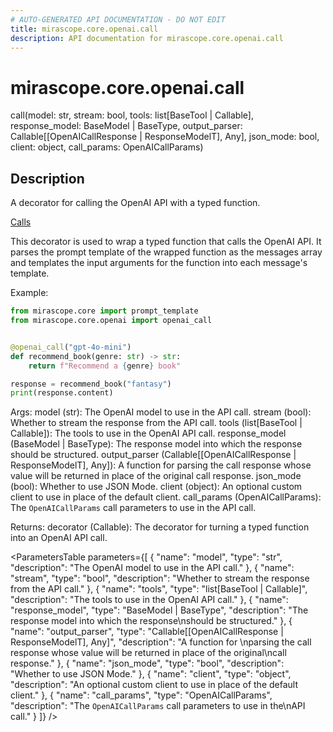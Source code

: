 ```yaml
---
# AUTO-GENERATED API DOCUMENTATION - DO NOT EDIT
title: mirascope.core.openai.call
description: API documentation for mirascope.core.openai.call
---
```


# mirascope.core.openai.call

<ApiType type="Alias" />

<ApiSignature>
call(model: str, stream: bool, tools: list[BaseTool | Callable], response_model: BaseModel | BaseType, output_parser: Callable[[OpenAICallResponse | ResponseModelT], Any], json_mode: bool, client: object, call_params: OpenAICallParams)
</ApiSignature>

## Description

A decorator for calling the OpenAI API with a typed function.

<Info title="Usage">

[Calls](/docs/mirascope/learn/calls)

</Info>


This decorator is used to wrap a typed function that calls the OpenAI API. It parses
the prompt template of the wrapped function as the messages array and templates the input
arguments for the function into each message's template.

Example:

```python
from mirascope.core import prompt_template
from mirascope.core.openai import openai_call


@openai_call("gpt-4o-mini")
def recommend_book(genre: str) -> str:
    return f"Recommend a {genre} book"

response = recommend_book("fantasy")
print(response.content)
```

Args:
    model (str): The OpenAI model to use in the API call.
    stream (bool): Whether to stream the response from the API call.
    tools (list[BaseTool | Callable]): The tools to use in the OpenAI API call.
    response_model (BaseModel | BaseType): The response model into which the response
        should be structured.
    output_parser (Callable[[OpenAICallResponse | ResponseModelT], Any]): A function for 
        parsing the call response whose value will be returned in place of the original
        call response.
    json_mode (bool): Whether to use JSON Mode.
    client (object): An optional custom client to use in place of the default client.
    call_params (OpenAICallParams): The `OpenAICallParams` call parameters to use in the
        API call.

Returns:
    decorator (Callable): The decorator for turning a typed function into an OpenAI API
        call.

<ParametersTable
  parameters={[
  {
    "name": "model",
    "type": "str",
    "description": "The OpenAI model to use in the API call."
  },
  {
    "name": "stream",
    "type": "bool",
    "description": "Whether to stream the response from the API call."
  },
  {
    "name": "tools",
    "type": "list[BaseTool | Callable]",
    "description": "The tools to use in the OpenAI API call."
  },
  {
    "name": "response_model",
    "type": "BaseModel | BaseType",
    "description": "The response model into which the response\nshould be structured."
  },
  {
    "name": "output_parser",
    "type": "Callable[[OpenAICallResponse | ResponseModelT], Any]",
    "description": "A function for \nparsing the call response whose value will be returned in place of the original\ncall response."
  },
  {
    "name": "json_mode",
    "type": "bool",
    "description": "Whether to use JSON Mode."
  },
  {
    "name": "client",
    "type": "object",
    "description": "An optional custom client to use in place of the default client."
  },
  {
    "name": "call_params",
    "type": "OpenAICallParams",
    "description": "The `OpenAICallParams` call parameters to use in the\nAPI call."
  }
]}
/>

<ReturnType
  type="Callable"
  description="The decorator for turning a typed function into an OpenAI API\ncall."
/>



